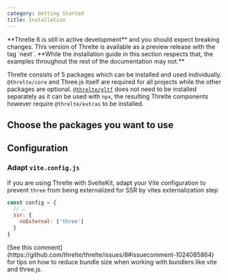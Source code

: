 ```yaml
---
category: Getting Started
title: Installation
---
```


<Tip type="experimental">
  **Threlte 6 is still in active development** and you should expect breaking changes. This version
  of Threlte is available as a preview release with the tag `next`. **While the installation guide
  in this section respects that, the examples throughout the rest of the documentation may not.**
</Tip>

Threlte consists of 5 packages which can be installed and used individually. `@threlte/core` and Three.js
itself are required for all projects while the other packages are optional.
[`@threlte/gltf`](/docs/reference/gltf/getting-started) does not need to be installed separately as it
can be used with `npx`, the resulting Threlte components however require `@threlte/extras` to be installed.

## Choose the packages you want to use

<InstallGuide client:load />

## Configuration

### Adapt `vite.config.js`

If you are using Threlte with SvelteKit, adapt your Vite configuration to prevent `three` from being externalized for SSR by vites externalization step

```js {3-5} title=vite.config.js
const config = {
  // …
  ssr: {
    noExternal: ['three']
  }
}
```

<Tip type="tip">
  [See this comment](https://github.com/threlte/threlte/issues/8#issuecomment-1024085864) for tips
  on how to reduce bundle size when working with bundlers like vite and three.js.
</Tip>
